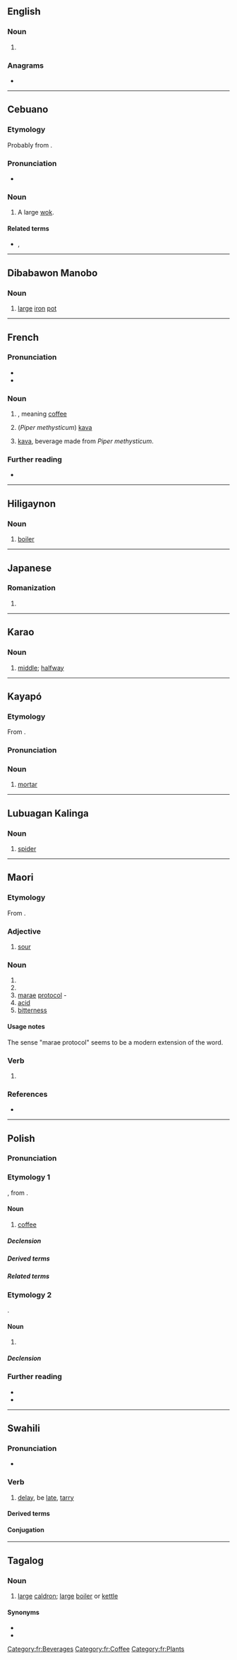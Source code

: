 {{also|Kawa|kawá|kawą}}
==English==

===Noun===
{{en-noun|-}}

# {{alternative form of|en|kava}}

===Anagrams===
* {{anagrams|en|a=aakw|Waka|waka}}

----

==Cebuano==

===Etymology===
Probably from {{der|ceb|ms|kawah}}.

===Pronunciation===
* {{hyphenation|ceb|ka|wa}}

===Noun===
{{head|ceb|noun}}

# A large [[wok]].

====Related terms====
* {{l|ceb|kaha}}, {{l|ceb|kalaha}}

----

==Dibabawon Manobo==

===Noun===
{{head|mbd|noun|head=kawà}}

# [[large]] [[iron]] [[pot]]

----

==French==

===Pronunciation===
* {{fr-IPA}}
* {{audio|fr|LL-Q150 (fra)-WikiLucas00-kawa.wav|Audio}}

===Noun===
{{fr-noun|m|-}}

# {{alternative form of|fr|caoua}}, meaning [[coffee]]
# (''Piper methysticum'') [[kava]]
#: {{syn|fr|kava}}
# [[kava]], beverage made from ''Piper methysticum''.
#: {{syn|fr|kava}}

===Further reading===
* {{R:TLFi}}

[[Category:fr:Beverages]]
[[Category:fr:Coffee]]
[[Category:fr:Plants]]

----

==Hiligaynon==

===Noun===
{{hil-noun|káwà}}

# [[boiler]]

----

==Japanese==

===Romanization===
{{ja-romaji}}

# {{ja-romanization of|かわ}}

----

==Karao==

===Noun===
{{head|kyj|noun}}

# [[middle]]; [[halfway]]

----

==Kayapó==

===Etymology===
From {{inh|txu|sai-nje-pro|*kacû||mortar}}.

===Pronunciation===
{{IPA|txu|[kaˈwa]}}

===Noun===
{{head|txu|noun}}

# [[mortar]]

----

==Lubuagan Kalinga==

===Noun===
{{head|knb|noun}}

# [[spider]] {{gloss|large}}

----

==Maori==

===Etymology===
From {{inh|mi|poz-pol-pro|*kawa}}.

===Adjective===
{{mi-adj}}

# [[sour]]

===Noun===
{{mi-noun}}

# {{non-gloss definition|a ceremony to remove {{l|mi|tapu}} from a new house or canoe}}
# {{non-gloss definition|{{l|mi|karakia|t=ritual chants}} and customs for the opening of new houses, canoes and other events}}
# [[marae]] [[protocol]] - {{non-gloss definition|customs of the marae and {{l|mi|wharenui}}, particularly those related to formal activities such as {{l|mi|pōhiri}}, speeches and {{l|mi|mihimihi}}}}
# [[acid]]
# [[bitterness]]

====Usage notes====
The sense "marae protocol" seems to be a modern extension of the word.

===Verb===
{{mi-verb}}

# {{non-gloss definition|to perform the kawa ceremony, open a new house}}

===References===
* {{R:Te Aka 3|idiom=in|phrase=in|proverb=in|loan=in|histloan=in}}

----

==Polish==
{{wp|lang=pl}}

===Pronunciation===
{{pl-p|a=Pl-kawa.ogg}}

===Etymology 1===
{{bor+|pl|ota|قهوه|tr=kahve}}, from {{der|pl|ar|قَهْوَة}}.

====Noun====
{{pl-noun|f|dim=kawka|dim2=kawcia|dim3=kawunia|dim4=kawusia}}

# [[coffee]]

=====Declension=====
{{pl-decl-noun-f}}

=====Derived terms=====
{{col3|pl|title=nouns|kawiarnia|kawowiec|kawosz|kawoszka|kawiarz|kawiara|kawiarka|kawiarniczka}}
{{col3|pl|title=noun phrases|kawa po irlandzku|kawa po turecku|kawa po wiedeńsku|kawa rozpuszczalna|kawa zbożowa}}
{{col3|pl|title=adjective|kawowy}}

=====Related terms=====
{{col3|pl|title=nouns|kawiarenka|kawiareczka}}
{{col3|pl|title=adjective|kawiarniany}}

===Etymology 2===
{{bf|pl|kawka}}.

====Noun====
{{pl-noun|f}}

# {{lb|pl|obsolete|or|dialectal}} {{l|pl|jackdaw}} {{gl|corvid of the genus ''[[Coloeus]]''}}

=====Declension=====
{{pl-decl-noun-f}}

===Further reading===
* {{R:pl:WSJP}}
* {{R:pl:PWN}}

{{C|pl|Coffee|Corvids}}

----

==Swahili==

===Pronunciation===
* {{audio|sw|Sw-ke-kawa.flac|Audio (Kenya)}}

===Verb===
{{sw-verb}}

# [[delay]], be [[late]], [[tarry]]

====Derived terms====
{{sw-der|appl|caus}}

====Conjugation====
{{sw-conj}}

----

==Tagalog==

===Noun===
{{tl-noun}}

# [[large]] [[caldron]]; [[large]] [[boiler]] or [[kettle]]

====Synonyms====
* {{l|tl|kaldero}}
* {{l|tl|talyasi}}